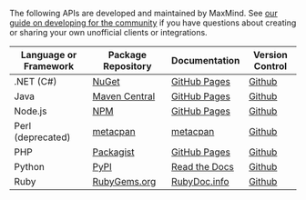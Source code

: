 The following APIs are developed and maintained by MaxMind. See [our guide on
developing for the community](/contribute) if you have questions about creating
or sharing your own unofficial clients or integrations.

| Language or Framework | Package Repository                                                                          | Documentation                                                 | Version Control                                          |
| --------------------- | ------------------------------------------------------------------------------------------- | ------------------------------------------------------------- | -------------------------------------------------------- |
| .NET (C#)             | [NuGet](https://www.nuget.org/packages/MaxMind.MinFraud)                                    | [GitHub Pages](https://maxmind.github.io/minfraud-api-dotnet) | [Github](https://github.com/maxmind/minfraud-api-dotnet) |
| Java                  | [Maven Central](https://search.maven.org/#search%7Cga%7C1%7Cg%3A%22com.maxmind.minfraud%22) | [GitHub Pages](https://maxmind.github.io/minfraud-api-java)   | [Github](https://github.com/maxmind/minfraud-api-java)   |
| Node.js               | [NPM](https://npmjs.com/package/@maxmind/minfraud-api-node)                                 | [GitHub Pages](https://maxmind.github.io/minfraud-api-node/)  | [Github](https://github.com/maxmind/minfraud-api-node)   |
| Perl (deprecated)     | [metacpan](https://metacpan.org/release/WebService-MinFraud)                                | [metacpan](https://metacpan.org/pod/WebService::MinFraud)     | [Github](https://github.com/maxmind/minfraud-api-perl)   |
| PHP                   | [Packagist](https://packagist.org/packages/maxmind/minfraud)                                | [GitHub Pages](https://maxmind.github.io/minfraud-api-php)    | [Github](https://github.com/maxmind/minfraud-api-php)    |
| Python                | [PyPI](https://pypi.python.org/pypi/minfraud)                                               | [Read the Docs](https://minfraud.readthedocs.io/en/latest/)   | [Github](https://github.com/maxmind/minfraud-api-python) |
| Ruby                  | [RubyGems.org](https://rubygems.org/gems/minfraud)                                          | [RubyDoc.info](https://www.rubydoc.info/gems/minfraud/)       | [Github](https://github.com/maxmind/minfraud-api-ruby)   |
